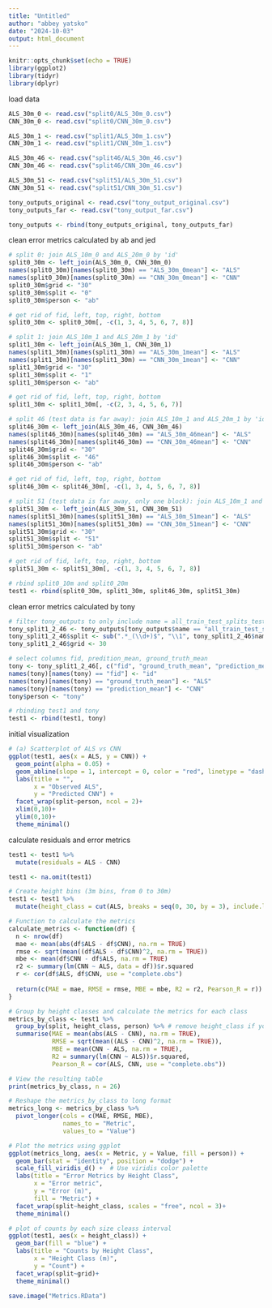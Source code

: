 ```yaml
---
title: "Untitled"
author: "abbey yatsko"
date: "2024-10-03"
output: html_document
---
```


```r
knitr::opts_chunk$set(echo = TRUE)
library(ggplot2)
library(tidyr)
library(dplyr)
```

load data
```r
ALS_30m_0 <- read.csv("split0/ALS_30m_0.csv")
CNN_30m_0 <- read.csv("split0/CNN_30m_0.csv")

ALS_30m_1 <- read.csv("split1/ALS_30m_1.csv")
CNN_30m_1 <- read.csv("split1/CNN_30m_1.csv")

ALS_30m_46 <- read.csv("split46/ALS_30m_46.csv")
CNN_30m_46 <- read.csv("split46/CNN_30m_46.csv")

ALS_30m_51 <- read.csv("split51/ALS_30m_51.csv")
CNN_30m_51 <- read.csv("split51/CNN_30m_51.csv")

tony_outputs_original <- read.csv("tony_output_original.csv")
tony_outputs_far <- read.csv("tony_output_far.csv")

tony_outputs <- rbind(tony_outputs_original, tony_outputs_far)
```

clean error metrics calculated by ab and jed
```r
# split 0: join ALS_10m_0 and ALS_20m_0 by 'id' 
split0_30m <- left_join(ALS_30m_0, CNN_30m_0)
names(split0_30m)[names(split0_30m) == "ALS_30m_0mean"] <- "ALS"
names(split0_30m)[names(split0_30m) == "CNN_30m_0mean"] <- "CNN"
split0_30m$grid <- "30"
split0_30m$split <- "0"
split0_30m$person <- "ab"

# get rid of fid, left, top, right, bottom
split0_30m <- split0_30m[, -c(1, 3, 4, 5, 6, 7, 8)]

# split 1: join ALS_10m_1 and ALS_20m_1 by 'id' 
split1_30m <- left_join(ALS_30m_1, CNN_30m_1)
names(split1_30m)[names(split1_30m) == "ALS_30m_1mean"] <- "ALS"
names(split1_30m)[names(split1_30m) == "CNN_30m_1mean"] <- "CNN"
split1_30m$grid <- "30"
split1_30m$split <- "1"
split1_30m$person <- "ab"

# get rid of fid, left, top, right, bottom
split1_30m <- split1_30m[, -c(2, 3, 4, 5, 6, 7)]

# split 46 (test data is far away): join ALS_10m_1 and ALS_20m_1 by 'id' 
split46_30m <- left_join(ALS_30m_46, CNN_30m_46)
names(split46_30m)[names(split46_30m) == "ALS_30m_46mean"] <- "ALS"
names(split46_30m)[names(split46_30m) == "CNN_30m_46mean"] <- "CNN"
split46_30m$grid <- "30"
split46_30m$split <- "46"
split46_30m$person <- "ab"

# get rid of fid, left, top, right, bottom
split46_30m <- split46_30m[, -c(1, 3, 4, 5, 6, 7, 8)]

# split 51 (test data is far away, only one block): join ALS_10m_1 and ALS_20m_1 by 'id' 
split51_30m <- left_join(ALS_30m_51, CNN_30m_51)
names(split51_30m)[names(split51_30m) == "ALS_30m_51mean"] <- "ALS"
names(split51_30m)[names(split51_30m) == "CNN_30m_51mean"] <- "CNN"
split51_30m$grid <- "30"
split51_30m$split <- "51"
split51_30m$person <- "ab"

# get rid of fid, left, top, right, bottom
split51_30m <- split51_30m[, -c(1, 3, 4, 5, 6, 7, 8)]

# rbind split0_10m and split0_20m
test1 <- rbind(split0_30m, split1_30m, split46_30m, split51_30m)
```

clean error metrics calculated by tony 
```r
# filter tony_outputs to only include name = all_train_test_splits_test_0 and name = all_train_test_splits_test_1
tony_split1_2_46 <- tony_outputs[tony_outputs$name == "all_train_test_splits_test_0" | tony_outputs$name == "all_train_test_splits_test_1" | tony_outputs$name == "Distance_blocks_Test_46" | tony_outputs$name == "Distance_blocks_Test_51", ]
tony_split1_2_46$split <- sub(".*_(\\d+)$", "\\1", tony_split1_2_46$name)
tony_split1_2_46$grid <- 30

# select columns fid, predition_mean, ground_truth_mean
tony <- tony_split1_2_46[, c("fid", "ground_truth_mean", "prediction_mean", "grid", "split")]
names(tony)[names(tony) == "fid"] <- "id"
names(tony)[names(tony) == "ground_truth_mean"] <- "ALS"
names(tony)[names(tony) == "prediction_mean"] <- "CNN"
tony$person <- "tony"

# rbinding test1 and tony
test1 <- rbind(test1, tony)
```

initial visualization
```r
# (a) Scatterplot of ALS vs CNN
ggplot(test1, aes(x = ALS, y = CNN)) +
  geom_point(alpha = 0.05) +
  geom_abline(slope = 1, intercept = 0, color = "red", linetype = "dashed") +  # Add a reference line
  labs(title = "",
       x = "Observed ALS",
       y = "Predicted CNN") +
  facet_wrap(split~person, ncol = 2)+
  xlim(0,10)+
  ylim(0,10)+
  theme_minimal()
```

calculate residuals and error metrics
```r
test1 <- test1 %>%
  mutate(residuals = ALS - CNN)

test1 <- na.omit(test1)

# Create height bins (3m bins, from 0 to 30m)
test1 <- test1 %>%
  mutate(height_class = cut(ALS, breaks = seq(0, 30, by = 3), include.lowest = TRUE))

# Function to calculate the metrics
calculate_metrics <- function(df) {
  n <- nrow(df)
  mae <- mean(abs(df$ALS - df$CNN), na.rm = TRUE)
  rmse <- sqrt(mean((df$ALS - df$CNN)^2, na.rm = TRUE))
  mbe <- mean(df$CNN - df$ALS, na.rm = TRUE)
  r2 <- summary(lm(CNN ~ ALS, data = df))$r.squared
  r <- cor(df$ALS, df$CNN, use = "complete.obs")
  
  return(c(MAE = mae, RMSE = rmse, MBE = mbe, R2 = r2, Pearson_R = r))
}

# Group by height classes and calculate the metrics for each class
metrics_by_class <- test1 %>%
  group_by(split, height_class, person) %>% # remove height_class if you want to calculate for the whole dataset
  summarise(MAE = mean(abs(ALS - CNN), na.rm = TRUE),
            RMSE = sqrt(mean((ALS - CNN)^2, na.rm = TRUE)),
            MBE = mean(CNN - ALS, na.rm = TRUE),
            R2 = summary(lm(CNN ~ ALS))$r.squared,
            Pearson_R = cor(ALS, CNN, use = "complete.obs"))

# View the resulting table
print(metrics_by_class, n = 26)
```

```r
# Reshape the metrics_by_class to long format
metrics_long <- metrics_by_class %>%
  pivot_longer(cols = c(MAE, RMSE, MBE), 
               names_to = "Metric", 
               values_to = "Value")

# Plot the metrics using ggplot
ggplot(metrics_long, aes(x = Metric, y = Value, fill = person)) +
  geom_bar(stat = "identity", position = "dodge") +
  scale_fill_viridis_d() +  # Use viridis color palette
  labs(title = "Error Metrics by Height Class",
       x = "Error metric", 
       y = "Error (m)", 
       fill = "Metric") +
  facet_wrap(split~height_class, scales = "free", ncol = 3)+
  theme_minimal()

# plot of counts by each size cleass interval 
ggplot(test1, aes(x = height_class)) +
  geom_bar(fill = "blue") +
  labs(title = "Counts by Height Class",
       x = "Height Class (m)",
       y = "Count") +
  facet_wrap(split~grid)+
  theme_minimal()
```

```r
save.image("Metrics.RData")
```


